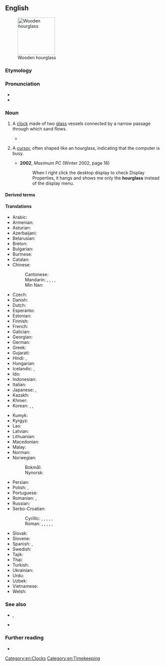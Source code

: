 ==English==
[[File:Wooden_hourglass_2.jpg|thumb|120px|Wooden hourglass]]

===Etymology===
{{compound|en|hour|glass}}

===Pronunciation===
* {{IPA|en|/ˈaʊəɡlɑːs/}}
* {{audio|en|LL-Q1860 (eng)-Vealhurl-hourglass.wav |Audio (Southern England)}}

===Noun===
{{en-noun}}

# A [[clock]] made of two [[glass]] vessels connected by a narrow passage through which sand flows.
#: {{syn|en|sandglass|sand timer|watch glass}}
#: {{hypo|en|egg timer}}
#: {{ux|en|After each game turn, invert the '''hourglass''' to reset the time limit for the next player.}}
#* {{quote-book|en|title={{w|The Fall of Hyperion: A Dream|The Fall of Hyperion}}|year=1819|author=John Keats|authorlink=John Keats|chapter=[[s:en:The Fall of Hyperion: A Dream#CANTO_I|Canto I]]|passage=The sands of thy short life are spent this hour, / And no hand in the universe can turn / Thy '''hourglass''', if these gummed leaves be burnt / Ere thou canst mount up these immortal steps.}}
# {{lb|en|GUI}} A [[cursor]], often shaped like an hourglass, indicating that the computer is busy.
#: {{syn|en|egg timer}}
#: {{cot|en|beach ball|q=Apple}}
#* '''2002''', ''Maximum PC'' (Winter 2002, page 16)
#*: When I right click the desktop display to check Display Properties, it hangs and shows me only the '''hourglass''' instead of the display menu.

====Derived terms====
{{der3|en
|hourglass drum
|hourglassed
|hourglass figure
|hourglassing
|hourglass-shaped}}

====Translations====
{{trans-top|clock}}
* Arabic: {{t|ar|سَاعَة رَمْلِيَّة|f|tr=sāʿa ramliyya}}
* Armenian: {{t|hy|ավազի ժամացույց}}
* Asturian: {{t|ast|reló d'arena|m}}
* Azerbaijani: {{t|az|qum saatı}}
* Belarusian: {{t|be|пясо́чны гадзі́ннік|m}}
* Breton: {{t|br|eurier-traezh|m}}
* Bulgarian: {{t|bg|пя́съчен часо́вник|m}}
* Burmese: {{t+|my|သဲနာရီ}}
* Catalan: {{t|ca|rellotge de sorra|m}}
* Chinese:
*: Cantonese: {{t|yue|沙漏|tr=saa1 lau6}}
*: Mandarin: {{t+|cmn|沙漏|tr=shālòu}}, {{t|cmn|沙鐘}}, {{t|cmn|沙钟|tr=shāzhōng}}, {{t|cmn|沙壺}}, {{t|cmn|沙壶|tr=shāhú}}
*: Min Nan: {{t|nan|沙漏|tr=soa-lāu}}
* Czech: {{t+|cs|přesýpací hodiny|f-p}}
* Danish: {{t+|da|timeglas|n}}
* Dutch: {{t+|nl|zandloper|m}}
* Esperanto: {{t|eo|sablohorloĝo}}
* Estonian: {{t|et|liivakell}}
* Finnish: {{t+|fi|tiimalasi}}
* French: {{t+|fr|sablier|m}}
* Galician: {{t+|gl|reloxo de area}}
* Georgian: {{t|ka|ქვიშის საათი}}
* German: {{t+|de|Sanduhr|f}}
* Greek: {{t+|el|κλεψύδρα|f}}
* Gujarati: {{t|gu|રેતઘડી|f}}
* Hindi: {{t|hi|रेतघड़ी|f|tr=retghaṛī}}, {{t|hi|बालू घड़ी|f}}
* Hungarian: {{t+|hu|homokóra}}
* Icelandic: {{t|is|tímaglas|n}}, {{t|is|stundaglas|n}}
* Ido: {{t+|io|sablo-horlojo}}
* Indonesian: {{t+|id|jam pasir}}
* Italian: {{t+|it|clessidra|f}}
* Japanese: {{t|ja|砂時計|tr=すなどけい, sunadokei}}, {{t|ja|砂漏|tr=さろう, sarō}}
* Kazakh: {{t|kk|құм сағат}}
* Khmer: {{t|km|នាឡិកាខ្សាច់}}
* Korean: {{t|ko|모래시계}}, {{t|ko|사루(沙漏)}}, {{t|ko|사루계(沙漏計)}}
{{trans-mid}}
* Kumyk: {{t|kum|хум сагьат}}
* Kyrgyz: {{t|ky|кум саат}}
* Lao: {{t|lo|ນາລິກາຊາຍ}}
* Latvian: {{t|lv|smilšu pulkstenis|m}}
* Lithuanian: {{t|lt|smėlio laikrodis|m}}
* Macedonian: {{t|mk|песочен часовник|m}}
* Malay: {{t|ms|jam pasir}}
* Norman: {{t|nrf|hôlouoge à sablion|f}}
* Norwegian:
*: Bokmål: {{t|nb|timeglass|n}}
*: Nynorsk: {{t|nn|timeglas|n}}
* Persian: {{t|fa|ساعت شنی|tr=sâ'at-e šeni}}
* Polish: {{t+|pl|klepsydra|f}}, {{t|pl|zegar piaskowy|m-in}}
* Portuguese: {{t+|pt|ampulheta|f}}
* Romanian: {{t+|ro|nisiparniță|f}}, {{t+|ro|clepsidră|f}}
* Russian: {{t+|ru|песо́чные часы́|m-p}}
* Serbo-Croatian:
*: Cyrillic: {{t|sh|пешча̀нӣк|m}}, {{t|sh|пјешча̀нӣк|m}}, {{t|sh|пешчани сат|m}}, {{t|sh|пјешчани сат|m}}, {{t|sh|пешчани часовник|m}}, {{t|sh|пјешчани часовник|m}}
*: Roman: {{t|sh|peščànīk|m}}, {{t+|sh|pješčànīk|m}}, {{t|sh|peščani sat|m}}, {{t|sh|pješčani sat|m}}, {{t|sh|peščani časovnik|m}}, {{t|sh|pješčani časovnik|m}}
* Slovak: {{t|sk|presýpacie hodiny|f-p}}
* Slovene: {{t|sl|peščena ura|f}}
* Spanish: {{t|es|reloj de arena|m}}, {{t+|es|ampolleta|f}}
* Swedish: {{t+|sv|timglas|n}}
* Tajik: {{t|tg|соати регӣ}}
* Thai: {{t+|th|นาฬิกาทราย}}
* Turkish: {{t+|tr|kum saati}}
* Ukrainian: {{t|uk|піскови́й годи́нник|m}}
* Urdu: {{t|ur|ریت گھڑی|f|tr=ret ghaṛī}}
* Uzbek: {{t|uz|qum soat}}
* Vietnamese: {{t|vi|đồng hồ cát}}
* Welsh: {{t+|cy|awrwydr|m}}
{{trans-bottom}}

===See also===
* {{l|mul|⏳}}, {{l|mul|⌛}}
* {{l|en|tempus fugit}}

===Further reading===
* {{pedia}}

[[Category:en:Clocks]]
[[Category:en:Timekeeping]]